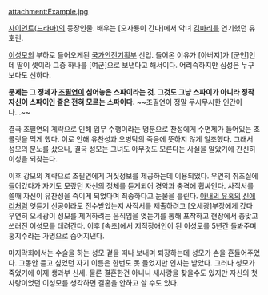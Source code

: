 attachment:Example.jpg

[[자이언트(드라마)]]의 등장인물. 배우는 [오자룡이 간다]에서 악녀 [[김마리(오자룡이 간다)|김마리]]를 연기했던 유호린.

[[이성모]]의 부하로 들어오게된 [[국가안전기획부]] 신입. 들어온 이유가 [아버지]가 [군인]인데 딸이 셋이라 그중 하나를 [여군]으로 보낸다고 해서이다. 어리숙하지만 심성은 누구보다도 선하다.

'''문제는 그 정체가 [[조필연]]이 심어놓은 스파이라는 것. 그것도 그냥 스파이가 아니라 정작 자신이 스파이인 줄은 전혀 모르는 스파이다.''' ~~조필연이 정말 무시무시한 인간이다...~~

결국 조필연의 계략으로 인해 임무 수행이라는 명분으로 찬성에게 수면제가 들어있는 초콜릿을 먹게 했다. 이로 인해 유찬성과 오병탁의 죽음에 뜻하지 않게 일조했다. 그래서 성모의 분노를 샀으나, 결국 성모는 그녀도 아무것도 모른다는 사실을 알았기에 간신히 이성을 되찾는다.

이후 강모의 계략으로 조필연에게 거짓정보를 제공하는데 이용되었다. 우연히 취조실에 들어갔다가 자기도 모랐던 자신의 정체를 듣게되어 경악과 충격에 휩싸인다. 사직서를 쓸때 자신이 유찬성을 죽이게 되었다며 죄송하다고 눈물을 흘린다. [[아내의 유혹]]의 [[신애리]]처럼 엿듣기 신공이라도 전수받았는지 사직서를 제출하려고 [오세광]부장에게 갔다 우연히 오세광이 성모를 제거하려는 움직임을 엿듣기를 통해 포착하고 현장에서 총맞고 쓰러진 이성모를 데려간다. 이후 [속초]에서 지적장애인이 된 이성모를 5년간 돌봐주며 홍지수라는 가명으로 숨어지낸다. 

마지막회에서는 수술을 하는 성모 곁을 떠나 보내며 퇴장하는데 성모가 손을 흔들어주었다. 그동안 듣고 싶었던 자기 이름은 한번도 못 들었지만 인사는 받았다. 그러나 성모가 죽었기에 이제 생과부 신세. 물론 결혼한건 아니니 새사랑을 찾을수도 있지만 자신의 첫사랑이었던 이성모를 생각하면 결혼을 안하고 살  수도 있다.
